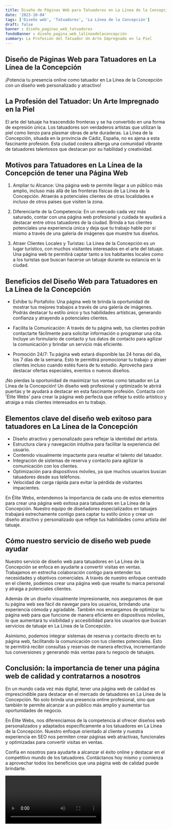 ```yaml
---
title: Diseño de Páginas Web para Tatuadores en La Línea de la Concepción
date: '2023-10-04'
tags: ['Diseño web', 'Tatuadores', 'La Línea de la Concepción']
draft: false
banner : diseño_paginas_web_tatuadores
fondoBanner : diseño_pagina_web_lalíneadelaconcepción
summary: La Profesión del Tatuador Un Arte Impregnado en la Piel
---
```


## Diseño de Páginas Web para Tatuadores en La Línea de la Concepción
¡Potencia tu presencia online como tatuador en La Línea de la Concepción con un diseño web personalizado y atractivo!

La Profesión del Tatuador: Un Arte Impregnado en la Piel
---------------------------------------------------------

El arte del tatuaje ha trascendido fronteras y se ha convertido en una forma de expresión única. Los tatuadores son verdaderos artistas que utilizan la piel como lienzo para plasmar obras de arte duraderas. La Línea de la Concepción, situada en la provincia de Cádiz, España, no es ajena a esta fascinante profesión. Esta ciudad costera alberga una comunidad vibrante de tatuadores talentosos que destacan por su habilidad y creatividad.

Motivos para Tatuadores en La Línea de la Concepción de tener una Página Web
--------------------------------------------------------------------------

1. Ampliar tu Alcance: Una página web te permite llegar a un público más amplio, incluso más allá de las fronteras físicas de La Línea de la Concepción. Atraerás a potenciales clientes de otras localidades e incluso de otros países que visiten la zona.

2. Diferenciarte de la Competencia: En un mercado cada vez más saturado, contar con una página web profesional y cuidada te ayudará a destacar entre otros tatuadores de la ciudad. Brinda a tus clientes potenciales una experiencia única y deja que tu trabajo hable por sí mismo a través de una galería de imágenes que muestre tus diseños.

3. Atraer Clientes Locales y Turistas: La Línea de la Concepción es un lugar turístico, con muchos visitantes interesados en el arte del tatuaje. Una página web te permitirá captar tanto a los habitantes locales como a los turistas que buscan hacerse un tatuaje durante su estancia en la ciudad.

Beneficios del Diseño Web para Tatuadores en La Línea de la Concepción
---------------------------------------------------------------------

- Exhibe tu Portafolio: Una página web te brinda la oportunidad de mostrar tus mejores trabajos a través de una galería de imágenes. Podrás destacar tu estilo único y tus habilidades artísticas, generando confianza y atrayendo a potenciales clientes.

- Facilita la Comunicación: A través de tu página web, tus clientes podrán contactarte fácilmente para solicitar información o programar una cita. Incluye un formulario de contacto y tus datos de contacto para agilizar la comunicación y brindar un servicio más eficiente.

- Promoción 24/7: Tu página web estará disponible las 24 horas del día, los 7 días de la semana. Esto te permitirá promocionar tu trabajo y atraer clientes incluso cuando estés fuera de tu estudio. Aprovecha para destacar ofertas especiales, eventos o nuevos diseños.

¡No pierdas la oportunidad de maximizar tus ventas como tatuador en La Línea de la Concepción! Un diseño web profesional y optimizado te abrirá puertas y te ayudará a destacar en esta fascinante profesión. Contacta con 'Élite Webs' para crear la página web perfecta que refleje tu estilo artístico y atraiga a más clientes interesados en tu trabajo.

<GifSeo />

<Cta />

## Elementos clave del diseño web exitoso para tatuadores en La Línea de la Concepción

- Diseño atractivo y personalizado para reflejar la identidad del artista.
- Estructura clara y navegación intuitiva para facilitar la experiencia del usuario.
- Contenido visualmente impactante para resaltar el talento del tatuador.
- Integración de sistemas de reserva y contacto para agilizar la comunicación con los clientes.
- Optimización para dispositivos móviles, ya que muchos usuarios buscan tatuadores desde sus teléfonos.
- Velocidad de carga rápida para evitar la pérdida de visitantes impacientes.

En Élite Webs, entendemos la importancia de cada uno de estos elementos para crear una página web exitosa para tatuadores en La Línea de la Concepción. Nuestro equipo de diseñadores especializados en tatuajes trabajará estrechamente contigo para captar tu estilo único y crear un diseño atractivo y personalizado que refleje tus habilidades como artista del tatuaje.

## Cómo nuestro servicio de diseño web puede ayudar

Nuestro servicio de diseño web para tatuadores en La Línea de la Concepción se enfoca en ayudarte a convertir visitas en ventas. Trabajamos en estrecha colaboración contigo para entender tus necesidades y objetivos comerciales. A través de nuestro enfoque centrado en el cliente, podemos crear una página web que resalte tu marca personal y atraiga a potenciales clientes.

Además de un diseño visualmente impresionante, nos aseguramos de que tu página web sea fácil de navegar para los usuarios, brindando una experiencia cómoda y agradable. También nos encargamos de optimizar tu página web para que funcione de manera eficiente en dispositivos móviles, lo que aumentará tu visibilidad y accesibilidad para los usuarios que buscan servicios de tatuaje en La Línea de la Concepción.

Asimismo, podemos integrar sistemas de reserva y contacto directo en tu página web, facilitando la comunicación con tus clientes potenciales. Esto te permitirá recibir consultas y reservas de manera efectiva, incrementando tus conversiones y generando más ventas para tu negocio de tatuajes.

## Conclusión: la importancia de tener una página web de calidad y contratarnos a nosotros

En un mundo cada vez más digital, tener una página web de calidad es imprescindible para destacar en el mercado de tatuadores en La Línea de la Concepción. No solo brinda una presencia online profesional, sino que también te permite alcanzar a un público más amplio y aumentar tus oportunidades de negocio.

En Élite Webs, nos diferenciamos de la competencia al ofrecer diseños web personalizados y adaptados específicamente a los tatuadores en La Línea de la Concepción. Nuestro enfoque orientado al cliente y nuestra experiencia en SEO nos permiten crear páginas web atractivas, funcionales y optimizadas para convertir visitas en ventas.

Confía en nosotros para ayudarte a alcanzar el éxito online y destacar en el competitivo mundo de los tatuadores. Contáctanos hoy mismo y comienza a aprovechar todos los beneficios que una página web de calidad puede brindarte.

<Video />

<CtaBot job='Tatuadores' city='La Línea de la Concepción'/>

<Gmaps query='La Línea de la Concepción+españa+maps' />